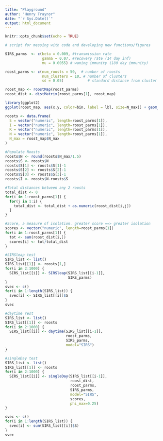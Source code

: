 ```yaml
---
title: "Playground"
author: "Henry Traynor"
date: "`r Sys.Date()`"
output: html_document
---
```


```r
knitr::opts_chunk$set(echo = TRUE)
```

```r
# script for messing with code and developing new functions/figures

SIRS_parms  <- c(beta = 0.009, #transmission rate
                 gamma = 0.07, #recovery rate (14 day inf)
                 mu = 0.0055) # waning immunity (180 day immunity)

roost_parms <- c(num_roosts = 50,  # number of roosts
                 num_clusters = 10, # number of clusters
                 sd = 0.05)           # standard distance from cluster center

roost_map <- roostMap(roost_parms)
roost_dist <- distMatrix(roost_parms[1], roost_map)

library(ggplot2)
ggplot(roost_map, aes(x,y, color=bin, label = lbl, size=N_max)) + geom_text() + xlim(0,1) + ylim(0,1)
```


```r
roosts <- data.frame(
  S = vector("numeric", length=roost_parms[1]),
  I = vector("numeric", length=roost_parms[1]),
  R = vector("numeric", length=roost_parms[1]),
  N = vector("numeric", length=roost_parms[1]),
  N_max = roost_map$N_max
)

#Populate Roosts
roosts$N <- round(roosts$N_max/1.5)
roosts$S <- roosts$N
roosts$S[1] <- roosts$S[1]-1
roosts$S[2] <- roosts$S[2]-1
roosts$S[3] <- roosts$S[3]-1
roosts$I <- roosts$N-roosts$S

#Total distances between any 2 roosts
total_dist <- 0
for(i in 1:roost_parms[1]) {
  for(j in 1:i) {
    total_dist <- total_dist + as.numeric(roost_dist[i,j])
  }
}

#Score, a measure of isolation. greater score ==> greater isolation
scores <- vector("numeric", length=roost_parms[1])
for(i in 1:roost_parms[1]) {
  tot <- sum(roost_dist[i,])
  scores[i] <- tot/total_dist
}
```


```r
#SIRSleap test
SIRS_list <- list()
SIRS_list[[1]] <- roosts[1,]
for(i in 2:1000) {
  SIRS_list[[i]] <- SIRSleap(SIRS_list[[i-1]],
                             SIRS_parms)
}
svec <- c()
for(i in 1:length(SIRS_list)) {
  svec[i] <- SIRS_list[[i]]$S
}
svec

#daytime rest
SIRS_list <- list()
SIRS_list[[1]] <- roosts
for(i in 2:1000) {
  SIRS_list[[i]] <- daytime(SIRS_list[[i-1]],
                            roost_parms,
                            SIRS_parms,
                            model="SIRS")
}

#singleDay test
SIRS_list <- list()
SIRS_list[[1]] <- roosts
for(i in 2:1000) {
  SIRS_list[[i]] <- singleDay(SIRS_list[[i-1]],
                              roost_dist,
                              roost_parms,
                              SIRS_parms,
                              model="SIRS",
                              scores,
                              phi_max=0.25)
}

svec <- c()
for(i in 1:length(SIRS_list)) {
  svec[i] <- sum(SIRS_list[[i]]$S)
}
svec
```